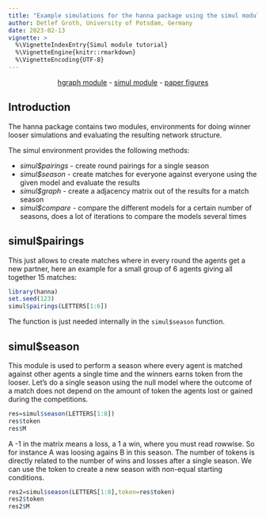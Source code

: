 ```yaml
---
title: "Example simulations for the hanna package using the simul module"
author: Detlef Groth, University of Potsdam, Germany
date: 2023-02-13
vignette: >
  %\VignetteIndexEntry{Simul module tutorial}
  %\VignetteEngine{knitr::rmarkdown}
  %\VignetteEncoding{UTF-8}
---
```


<center>[hgraph module](hgraph-tutorial.html) - [simul module](simul-tutorial.html) -
[paper figures](figures.html)</center>

## Introduction

The hanna package contains two modules, environments for doing winner looser
simulations and evaluating the resulting network structure.

The simul environment provides the following methods:

* _simul$pairings_ - create round pairings for a single season
* _simul$season_ - create matches for everyone against everyone using the given model and evaluate the results
* _simul$graph_ - create a adjacency matrix out of the results for a match season
* _simul$compare_ - compare the different models for a certain number of seasons, does a lot of iterations to compare the models several times

## simul$pairings

This just allows to create matches where in every round the agents get a new partner, here an example for a small group of 6 agents giving all together 15 matches:

```r
library(hanna)
set.seed(123)
simul$pairings(LETTERS[1:6])
```

The function is just needed internally in the `simul$season` function.

## simul$season

This module is used to perform a season where every agent is matched against
other agents a single time and the winners earns token from the looser. Let's
do a single season using the null model where the outcome of a match does not
depend on the amount of token the agents lost or gained during the competitions.


```r
res=simul$season(LETTERS[1:8])
res$token
res$M
```

A -1 in the matrix means a loss, a 1 a win, where you must read rowwise. So for instance A was loosing agains B in this season.
The number of tokens is directly related to the number of wins and losses
after a single season. We can use the token to create a new season with non-equal starting conditions.

```r
res2=simul$season(LETTERS[1:8],token=res$token)
res2$token
res2$M
```


